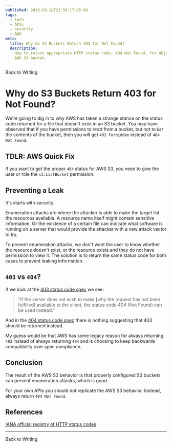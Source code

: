 ```yaml
---
published: 2019-03-18T22:38:17-05:00
tags:
  - tech
  - APIs
  - security
  - AWS
meta:
  title: Why do S3 Buckets Return 403 for Not Found?
  description:
    How to return appropriate HTTP status code, 404 Not Found, for objects in an
    AWS S3 bucket.
---
```



<Link to="/writing">Back to Writing</Link>

# Why do S3 Buckets Return 403 for Not Found?

We're going to dig in to why AWS has taken a strange stance on the status code
returned for a file that doesn't exist in an S3 bucket. You may have observed
that if you have permissions to _read_ from a bucket, but not to _list_ the
contents of the bucket, then you will get `403 Forbidden` instead of
`404 Not Found`.

## TDLR: AWS Quick Fix

If you want to get the proper `404` status for AWS S3, you need to give the user
or role the `s3:ListBucket` permission.

## Preventing a Leak

It's starts with security.

Enumeration attacks are where the attacker is able to make the target list the
resources available. A resource name itself might contain sensitive information.
Or the existence of a certain file can indicate what software is running on a
server that would provide the attacker with a new attack vector to try.

To prevent enumeration attacks, we don't want the user to know whether the
resource doesn't exist, or the resource exists and they do not have permission
to view it. The solution is to return the same status code for both cases to
prevent leaking information.

## `403` vs `404`?

If we look at the [403 status code spec][403 spec] we see:

> "If the server does not wish to make [why the request has not been fulfilled]
> available to the client, the status code 404 (Not Found) can be used instead."

And in the [404 status code spec][404 spec] there is nothing suggesting that 403
should be returned instead.

[403 spec]: https://tools.ietf.org/html/rfc7231#section-6.5.3
[404 spec]: https://tools.ietf.org/html/rfc7231#section-6.5.4

My guess would be that AWS has some legacy reason for always returning `403`
instead of always returning `404` and is choosing to keep backwards
compatibility over spec compliance.

## Conclusion

The result of the AWS S3 behavior is that properly configured S3 buckets can
prevent enumeration attacks, which is good.

For your own APIs you should not replicate the AWS S3 behavior. Instead, always
return `404 Not Found`.

## References

[IANA official registry of HTTP status codes](https://www.iana.org/assignments/http-status-codes/http-status-codes.xhtml)

---

<Link to="/writing">Back to Writing</Link>
